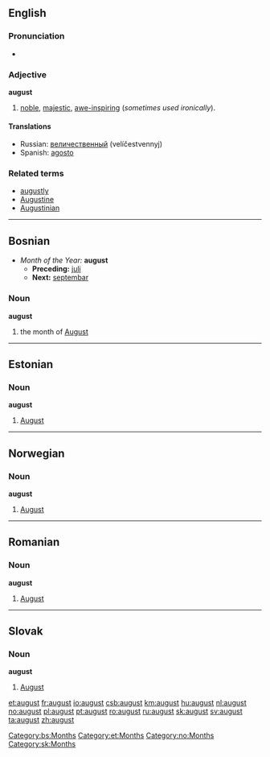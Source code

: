 {{see|August}}
==English==

===Pronunciation===
*{{audio|en-us-august.ogg|Audio (US)}}

===Adjective===
'''august'''

# [[noble]], [[majestic]], [[awe-inspiring]] (''sometimes used ironically'').

====Translations====
*Russian: [[величественный]] (velíčestvennyj)
*Spanish: [[agosto]]

===Related terms===
*[[augustly]]
*[[Augustine]]
*[[Augustinian]]

----

==Bosnian==
*''Month of the Year:'' '''august'''
**'''Preceding:''' [[juli]]
**'''Next:''' [[septembar]]
===Noun===
'''august''' {{m}}
#the month of [[August]]
[[Category:bs:Months]]

----

==Estonian==

===Noun===
'''august'''

# [[August]]

----

==Norwegian==
===Noun===
'''august'''

# [[August]]

----

==Romanian==
===Noun===
'''august'''

# [[August]]

----

==Slovak==
===Noun===
'''august''' {{m}}

# [[August]]


[[Category:et:Months]]
[[Category:no:Months]]
[[Category:sk:Months]]

[[et:august]]
[[fr:august]]
[[io:august]]
[[csb:august]]
[[km:august]]
[[hu:august]]
[[nl:august]]
[[no:august]]
[[pl:august]]
[[pt:august]]
[[ro:august]]
[[ru:august]]
[[sk:august]]
[[sv:august]]
[[ta:august]]
[[zh:august]]
